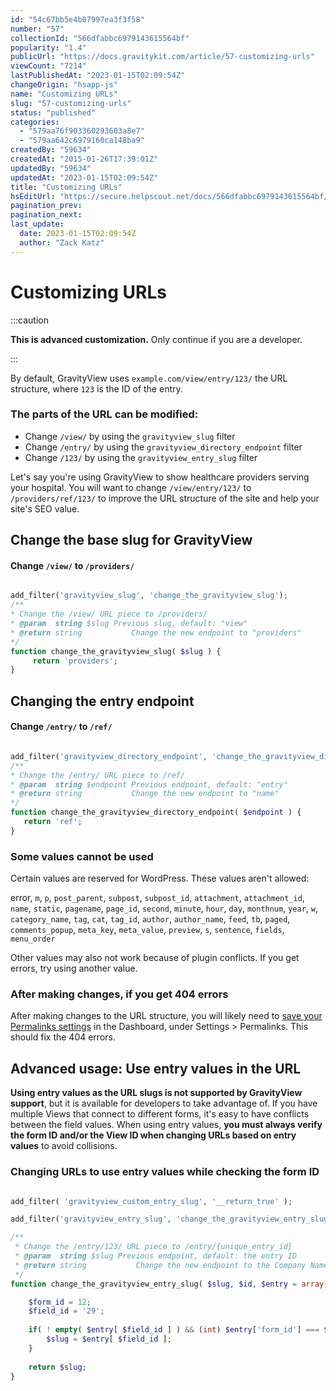 ```yaml
---
id: "54c67bb5e4b07997ea3f3f58"
number: "57"
collectionId: "566dfabbc6979143615564bf"
popularity: "1.4"
publicUrl: "https://docs.gravitykit.com/article/57-customizing-urls"
viewCount: "7214"
lastPublishedAt: "2023-01-15T02:09:54Z"
changeOrigin: "hsapp-js"
name: "Customizing URLs"
slug: "57-customizing-urls"
status: "published"
categories: 
  - "579aa76f903360293603a8e7"
  - "579aa642c6979160ca148ba9"
createdBy: "59634"
createdAt: "2015-01-26T17:39:01Z"
updatedBy: "59634"
updatedAt: "2023-01-15T02:09:54Z"
title: "Customizing URLs"
hsEditUrl: "https://secure.helpscout.net/docs/566dfabbc6979143615564bf/article/54c67bb5e4b07997ea3f3f58"
pagination_prev: 
pagination_next: 
last_update:
  date: 2023-01-15T02:09:54Z
  author: "Zack Katz"
---
```


# Customizing URLs


:::caution

**This is advanced customization.** Only continue if you are a developer.

:::



By default, GravityView uses `example.com/view/entry/123/` the URL structure, where `123` is the ID of the entry.

### The parts of the URL can be modified:

- Change `/view/` by using the `gravityview_slug` filter
- Change `/entry/` by using the `gravityview_directory_endpoint` filter
- Change `/123/` by using the `gravityview_entry_slug` filter

Let's say you're using GravityView to show healthcare providers serving your hospital. You will want to change `/view/entry/123/` to `/providers/ref/123/` to improve the URL structure of the site and help your site's SEO value.

## Change the base slug for GravityView

#### Change `/view/` to `/providers/`

```php

add_filter('gravityview_slug', 'change_the_gravityview_slug');    
/**   
* Change the /view/ URL piece to /providers/  
* @param  string $slug Previous slug, default: "view"   
* @return string           Change the new endpoint to "providers"   
*/  
function change_the_gravityview_slug( $slug ) {
     return 'providers';  
}
```

## Changing the entry endpoint

#### Change `/entry/` to `/ref/`

```php

add_filter('gravityview_directory_endpoint', 'change_the_gravityview_directory_endpoint');    
/**   
* Change the /entry/ URL piece to /ref/  
* @param  string $endpoint Previous endpoint, default: "entry"  
* @return string           Change the new endpoint to "name"  
*/  
function change_the_gravityview_directory_endpoint( $endpoint ) {      
   return 'ref';  
}
```

### Some values cannot be used

Certain values are reserved for WordPress. These values aren't allowed:   
  
error, `m`, `p`, `post_parent`, `subpost`, `subpost_id`, `attachment`, `attachment_id`, `name`, `static`, `pagename`, `page_id`, `second`, `minute`, `hour`, `day`, `monthnum`, `year`, `w`, `category_name`, `tag`, `cat`, `tag_id`, `author`, `author_name`, `feed`, `tb`, `paged`, `comments_popup`, `meta_key`, `meta_value`, `preview`, `s`, `sentence`, `fields`, `menu_order`

Other values may also not work because of plugin conflicts. If you get errors, try using another value.

### After making changes, if you get 404 errors

After making changes to the URL structure, you will likely need to [save your Permalinks settings](http://codex.wordpress.org/Settings_Permalinks_Screen#Save_Changes) in the Dashboard, under Settings &gt; Permalinks. This should fix the 404 errors.

## Advanced usage: Use entry values in the URL

**Using entry values as the URL slugs is not supported by GravityView support**, but it is available for developers to take advantage of. If you have multiple Views that connect to different forms, it's easy to have conflicts between the field values. When using entry values, **you must always verify the form ID and/or the View ID when changing URLs based on entry values** to avoid collisions.

### Changing URLs to use entry values while checking the form ID

```php

add_filter( 'gravityview_custom_entry_slug', '__return_true' );

add_filter('gravityview_entry_slug', 'change_the_gravityview_entry_slug', 10, 3 );    

/**   
 * Change the /entry/123/ URL piece to /entry/{unique_entry_id}   
 * @param  string $slug Previous endpoint, default: the entry ID   
 * @return string           Change the new endpoint to the Company Name   
 */  
function change_the_gravityview_entry_slug( $slug, $id, $entry = array() ) {        

	$form_id = 12;
	$field_id = '29';
	
	if( ! empty( $entry[ $field_id ] ) && (int) $entry['form_id'] === $form_id ) {          
		$slug = $entry[ $field_id ];      
	}
 
	return $slug;  
}
```